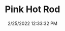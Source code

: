 ---
width: 1333
height: 2000
title: Pink Hot Rod
description: Pink 911 Hot Rod outside Wilhoit
date: 2/25/2022 12:33:32 PM
cameraMake: Sony
cameraModel: ILCE-7M3
lens: FE 85mm F1.4 GM
settingsfStop: f/1.4
settingsISO: ISO 100
settingsShutter: 1/1250
settingsFocalLength: 85 mm
---